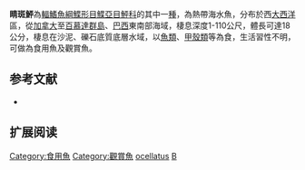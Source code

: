 {{Speciesbox
| name = 睛斑鮃
| image = 
| image_width = 250px
| image_caption = 
| status = NE
| status_system = IUCN3.1
| genus = Bothus
| species = ocellatus
| authority = [[Agassiz|Agassiz]], 1831
| synonyms = *''Rhombus ocellatus, Agassiz, 1831''
*''Platophrys ocellatus, Agassiz, 1831''
*''Rhombus bahianus, Castelnau, 1855''
}}

'''睛斑鮃'''為[[輻鰭魚綱|輻鰭魚綱]][[鰈形目|鰈形目]][[鰈亞目|鰈亞目]][[鮃科|鮃科]]的其中一[[種|種]]，為熱帶海水魚，分布於西[[大西洋|大西洋]]區，從[[加拿大|加拿大]]至[[百慕達群島|百慕達群島]]、[[巴西|巴西]]東南部海域，棲息深度1-110公尺，體長可達18公分，棲息在沙泥、礫石底質底層水域，以[[魚類|魚類]]、[[甲殼類|甲殼類]]等為食，生活習性不明，可做為食用魚及觀賞魚。

==参考文献==
*{{FishBase_species|genus=Bothus|species=ocellatus|year=2014|month=4}}

== 扩展阅读 ==
{{refbegin}}
{{wikispecies-inline|Bothus ocellatus|睛斑鮃}}
{{refend}}
{{Taxonbar|from=Q3754371}}

[[Category:食用魚|Category:食用魚]]
[[Category:觀賞魚|Category:觀賞魚]]
[[Category:鮃屬|ocellatus]]
[[Category:1831年描述的魚類|B]]


{{魚類小作品}}